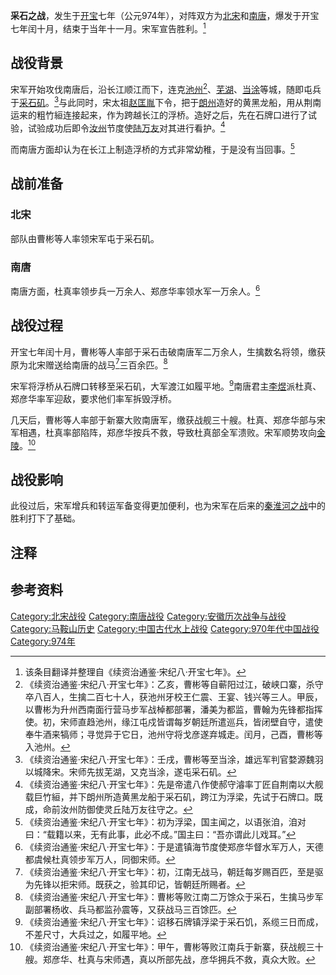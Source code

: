 {{Infobox Military Conflict
|conflict=采石之战
|partof=[[宋灭南唐之战|宋灭南唐之战]]
|image=  
|caption= 
|date= 974年
|place=采石
|territory=
|result=宋军获胜
|combatant1=[[北宋|北宋]]
|combatant2=[[南唐|南唐]]
|commander1=[[曹彬|曹彬]]
|commander2=[[杜真|杜真]]<br/>[[郑彦华|郑彦华]]
|strength1=不详
|strength2=四万余人
|notes=
}}
{{Campaignbox 北宋統一戰爭}}
'''采石之战'''，发生于[[开宝|开宝]]七年（公元974年），对阵双方为[[北宋|北宋]]和[[南唐|南唐]]，爆发于开宝七年闰十月，结束于当年十一月。宋军宣告胜利。<ref>该条目翻译并整理自《续资治通鉴·宋纪八·开宝七年》。</ref>

==战役背景==

宋军开始攻伐南唐后，沿长江顺江而下，连克[[池州|池州]]<ref group="注">《续资治通鉴·宋纪八·开宝七年》：乙亥，曹彬等自蕲阳过江，破峡口寨，杀守卒八百人，生擒二百七十人，获池州牙校王仁震、王宴、钱兴等三人。甲辰，以曹彬为升州西南面行营马步军战棹都部署，潘美为都监，曹翰为先锋都指挥使。初，宋师直趋池州，缘江屯戍皆谓每岁朝廷所遣巡兵，皆闭壁自守，遣使奉牛酒来犒师；寻觉异于它日，池州守将戈彦遂弃城走。闰月，己酉，曹彬等入池州。</ref>、[[芜湖|芜湖]]、[[当涂|当涂]]等城，随即屯兵于[[采石矶|采石矶]]。<ref group="注">《续资治通鉴·宋纪八·开宝七年》：壬戌，曹彬等至当涂，雄远军判官婺源魏羽以城降宋。宋师先拔芜湖，又克当涂，遂屯采石矶。</ref>与此同时，宋太祖[[赵匡胤|赵匡胤]]下令，把于[[朗州|朗州]]造好的黄黑龙船，用从荆南运来的粗竹絙连接起来，作为跨越长江的浮桥。造好之后，先在石牌口进行了试验，试验成功后即令[[汝州|汝州]]节度使[[陆万友|陆万友]]对其进行看护。<ref group="注">《续资治通鉴·宋纪八·开宝七年》：先是帝遣八作使郝守濬率丁匠自荆南以大舰载巨竹絙，并下朗州所造黄黑龙船于采石矶，跨江为浮梁，先试于石牌口。既成，命前汝州防御使灵丘陆万友往守之。</ref>

而南唐方面却认为在长江上制造浮桥的方式非常幼稚，于是没有当回事。<ref group="注">《续资治通鉴·宋纪八·开宝七年》：初为浮梁，国主闻之，以语张洎，洎对曰：“载籍以来，无有此事，此必不成。”国主曰：“吾亦谓此儿戏耳。”</ref>

==战前准备==

===北宋===

部队由曹彬等人率领宋军屯于采石矶。

===南唐===

南唐方面，杜真率领步兵一万余人、郑彦华率领水军一万余人。<ref group="注">《续资治通鉴·宋纪八·开宝七年》：于是遣镇海节度使郑彦华督水军万人，天德都虞候杜真领步军万人，同御宋师。</ref>

==战役过程==

开宝七年闰十月，曹彬等人率部于采石击破南唐军二万余人，生擒数名将领，缴获原为北宋赠送给南唐的战马<ref group="注">《续资治通鉴·宋纪八·开宝七年》：初，江南无战马，朝廷每岁赐百匹，至是驱为先锋以拒宋师。既获之，验其印记，皆朝廷所赐者。</ref>三百余匹。<ref group="注">《续资治通鉴·宋纪八·开宝七年》：曹彬等败江南二万馀众于采石，生擒马步军副部署杨收、兵马都监孙震等，又获战马三百馀匹。</ref>

宋军将浮桥从石牌口转移至采石矶，大军渡江如履平地。<ref group="注">《续资治通鉴·宋纪八·开宝七年》：诏移石牌镇浮梁于采石饥，系缆三日而成，不差尺寸，大兵过之，如履平地。</ref>南唐君主[[李煜|李煜]]派杜真、郑彦华率军迎敌，要求他们率军拆毁浮桥。

几天后，曹彬等人率部于新寨大败南唐军，缴获战舰三十艘。杜真、郑彦华部与宋军相遇，杜真率部陷阵，郑彦华按兵不救，导致杜真部全军溃败。宋军顺势攻向[[金陵|金陵]]。<ref group="注">《续资治通鉴·宋纪八·开宝七年》：甲午，曹彬等败江南兵于新寨，获战舰三十艘。郑彦华、杜真与宋师遇，真以所部先战，彦华拥兵不救，真众大败。</ref>

==战役影响==

此役过后，宋军增兵和转运军备变得更加便利，也为宋军在后来的[[秦淮河之战|秦淮河之战]]中的胜利打下了基础。

==注释==

{{reflist|group="注"|2}}

==参考资料==
{{Reflist|2}}

{{DEFAULTSORT:C}}
[[Category:北宋战役|Category:北宋战役]]
[[Category:南唐战役|Category:南唐战役]]
[[Category:安徽历次战争与战役|Category:安徽历次战争与战役]]
[[Category:马鞍山历史|Category:马鞍山历史]]
[[Category:中国古代水上战役|Category:中国古代水上战役]]
[[Category:970年代中国战役|Category:970年代中国战役]]
[[Category:974年|Category:974年]]